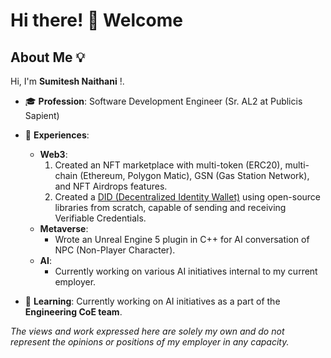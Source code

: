 # Hi there! 👋 Welcome

## About Me 💡

Hi, I'm **Sumitesh Naithani** !.

- 🎓 **Profession**: Software Development Engineer (Sr. AL2 at Publicis Sapient)
- 🌟 **Experiences**:

  - **Web3**:
    1. Created an NFT marketplace with multi-token (ERC20), multi-chain (Ethereum, Polygon Matic), GSN (Gas Station Network), and NFT Airdrops features.
    2. Created a [DID (Decentralized Identity Wallet)](https://www.w3.org/TR/did-core/) using open-source libraries from scratch, capable of sending and receiving Verifiable Credentials.
  - **Metaverse**:
    - Wrote an Unreal Engine 5 plugin in C++ for AI conversation of NPC (Non-Player Character).
  - **AI**:
    - Currently working on various AI initiatives internal to my current employer.

- 🧠 **Learning**: Currently working on AI initiatives as a part of the **Engineering CoE team**.

_The views and work expressed here are solely my own and do not represent the opinions or positions of my employer in any capacity._
